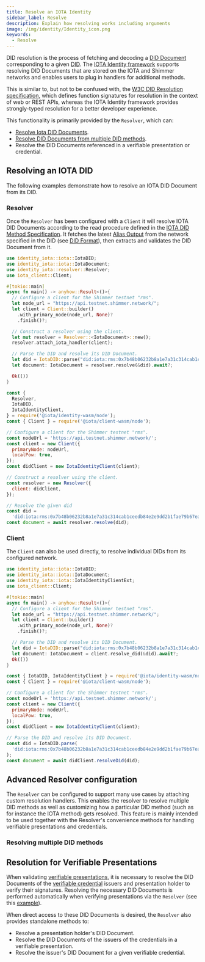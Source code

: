 ```yaml
---
title: Resolve an IOTA Identity
sidebar_label: Resolve
description: Explain how resolving works including arguments
image: /img/identity/Identity_icon.png
keywords:
  - Resolve
---
```



DID resolution is the process of fetching and decoding a [DID Document](https://www.w3.org/TR/did-core/#dfn-did-documents) corresponding to a given [DID](https://www.w3.org/TR/did-core/#dfn-decentralized-identifiers). The [IOTA Identity framework](https://github.com/iotaledger/identity.rs) supports resolving DID Documents that are stored on the IOTA and Shimmer networks and enables users to plug in handlers for additional methods.

This is similar to, but not to be confused with, the [W3C DID Resolution specification](https://w3c-ccg.github.io/did-resolution/), which defines function signatures for resolution in the context of web or REST APIs, whereas the IOTA Identity framework provides strongly-typed resolution for a better developer experience.

This functionality is primarily provided by the `Resolver`, which can:

- [Resolve Iota DID Documents](#resolving-an-iota-did).
- [Resolve DID Documents from multiple DID methods](#resolving-multiple-did-methods).
- Resolve the DID Documents referenced in a verifiable presentation or credential.

## Resolving an IOTA DID

The following examples demonstrate how to resolve an IOTA DID Document from its DID.

### Resolver

Once the `Resolver` has been configured with a `Client` it will resolve IOTA DID Documents according to the read procedure defined in the [IOTA DID Method Specification](../../specs/did/iota_did_method_spec.md#read). It fetches the latest [Alias Output](../../specs/did/iota_did_method_spec#alias-output) from the network specified in the DID (see [DID Format](../../specs/did/iota_did_method_spec#did-format)), then extracts and validates the DID Document from it.

<Tabs>
<TabItem value="rust" label="Rust">

```rust
use identity_iota::iota::IotaDID;
use identity_iota::iota::IotaDocument;
use identity_iota::resolver::Resolver;
use iota_client::Client;

#[tokio::main]
async fn main() -> anyhow::Result<()>{
  // Configure a client for the Shimmer testnet "rms".
  let node_url = "https://api.testnet.shimmer.network/";
  let client = Client::builder()
    .with_primary_node(node_url, None)?
    .finish()?;

  // Construct a resolver using the client.
  let mut resolver = Resolver::<IotaDocument>::new();
  resolver.attach_iota_handler(client);

  // Parse the DID and resolve its DID Document.
  let did = IotaDID::parse("did:iota:rms:0x7b48b06232b8a1e7a31c314cab1ceedb84e2e9dd2b1fae79b67eaa4595f15e47")?;
  let document: IotaDocument = resolver.resolve(&did).await?;

  Ok(())
}
```

</TabItem>
<TabItem value="node" label="Node.js">

```js
const {
  Resolver,
  IotaDID,
  IotaIdentityClient,
} = require('@iota/identity-wasm/node');
const { Client } = require('@iota/client-wasm/node');

// Configure a client for the Shimmer testnet "rms".
const nodeUrl = 'https://api.testnet.shimmer.network/';
const client = new Client({
  primaryNode: nodeUrl,
  localPow: true,
});
const didClient = new IotaIdentityClient(client);

// Construct a resolver using the client.
const resolver = new Resolver({
  client: didClient,
});

// Resolve the given did
const did =
  'did:iota:rms:0x7b48b06232b8a1e7a31c314cab1ceedb84e2e9dd2b1fae79b67eaa4595f15e47';
const document = await resolver.resolve(did);
```

</TabItem>
</Tabs>

### Client

The `Client` can also be used directly, to resolve individual DIDs from its configured network.

<Tabs>
<TabItem value="rust" label="Rust">

```rust
use identity_iota::iota::IotaDID;
use identity_iota::iota::IotaDocument;
use identity_iota::iota::IotaIdentityClientExt;
use iota_client::Client;

#[tokio::main]
async fn main() -> anyhow::Result<()>{
  // Configure a client for the Shimmer testnet "rms".
  let node_url = "https://api.testnet.shimmer.network/";
  let client = Client::builder()
    .with_primary_node(node_url, None)?
    .finish()?;

  // Parse the DID and resolve its DID Document.
  let did = IotaDID::parse("did:iota:rms:0x7b48b06232b8a1e7a31c314cab1ceedb84e2e9dd2b1fae79b67eaa4595f15e47")?;
  let document: IotaDocument = client.resolve_did(&did).await?;
  Ok(())
}
```

</TabItem>
<TabItem value="node" label="Node.js">

```js
const { IotaDID, IotaIdentityClient } = require('@iota/identity-wasm/node');
const { Client } = require('@iota/client-wasm/node');

// Configure a client for the Shimmer testnet "rms".
const nodeUrl = 'https://api.testnet.shimmer.network/';
const client = new Client({
  primaryNode: nodeUrl,
  localPow: true,
});
const didClient = new IotaIdentityClient(client);

// Parse the DID and resolve its DID Document.
const did = IotaDID.parse(
  'did:iota:rms:0x7b48b06232b8a1e7a31c314cab1ceedb84e2e9dd2b1fae79b67eaa4595f15e47',
);
const document = await didClient.resolveDid(did);
```

</TabItem>
</Tabs>

## Advanced Resolver configuration

The `Resolver` can be configured to support many use cases by attaching custom resolution handlers. This enables the resolver to resolve multiple DID methods as well as customizing how
a particular DID method (such as for instance the IOTA method) gets resolved. This feature is mainly intended to be used together with the Resolver's convenience methods for handling verifiable presentations and credentials.

### Resolving multiple DID methods

<CodeSnippet
  nodeContent={resolve_did_custom_js}
  rustContent={resolve_did_custom_rs}
  nodeGithubLink='https://github.com/iotaledger/identity.rs/blob/main/bindings/wasm/examples/src/1_advanced/5_custom_resolution.ts'
  rustGithubLink='https://github.com/iotaledger/identity.rs/blob/main/examples/1_advanced/6_custom_resolution.rs'
/>

## Resolution for Verifiable Presentations

When validating [verifiable presentations](../verifiable_credentials/verifiable_presentations.mdx), it is necessary to resolve the DID Documents of the [verifiable credential](../verifiable_credentials/overview.md) issuers and presentation holder to verify their signatures. Resolving the necessary DID Documents is performed automatically when verifying presentations via the `Resolver` (see this [example](../verifiable_credentials/verifiable_presentations.mdx#example)).

When direct access to these DID Documents is desired, the `Resolver` also provides standalone methods to:

- Resolve a presentation holder's DID Document.
- Resolve the DID Documents of the issuers of the credentials in a verifiable presentation.
- Resolve the issuer's DID Document for a given verifiable credential.
